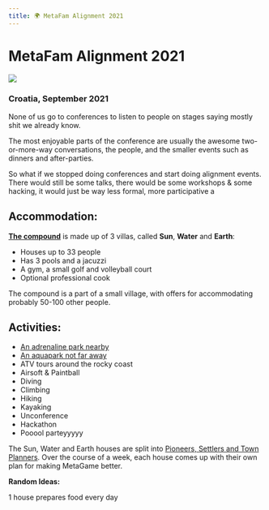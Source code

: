 ```yaml
---
title: 🌍 MetaFam Alignment 2021
---
```


# MetaFam Alignment 2021

![](https://i.imgur.com/om7B1ya.png)
### Croatia, September 2021

None of us go to conferences to listen to people on stages saying mostly shit we already know.

The most enjoyable parts of the conference are usually the awesome two-or-more-way conversations, the people, and the smaller events such as dinners and after-parties.

So what if we stopped doing conferences and start doing alignment events. There would still be some talks, there would be some workshops & some hacking, it would just be way less formal, more participative a

## Accommodation:

[**The compound**](https://www.myistria.com/en/villas/in-pula/villa-istria-nuova#lg=1&slide=96) is made up of 3 villas, called **Sun**, **Water** and **Earth**:

-   Houses up to 33 people
-   Has 3 pools and a jacuzzi
-   A gym, a small golf and volleyball court
-   Optional professional cook

The compound is a part of a small village, with offers for accommodating probably 50-100 other people.

## **Activities:**

-   [An adrenaline park nearby](https://www.glavanipark.com/en/)
-   [An aquapark not far away](https://www.istralandia.hr/en/)
-   ATV tours around the rocky coast
-   Airsoft & Paintball
-   Diving
-   Climbing
-   Hiking
-   Kayaking
-   Unconference
-   Hackathon
-   Pooool parteyyyyy

The Sun, Water and Earth houses are split into [Pioneers, Settlers and Town Planners](https://twitter.com/swardley/status/1087511545091899392). Over the course of a week, each house comes up with their own plan for making MetaGame better.

**Random Ideas:**

1 house prepares food every day




